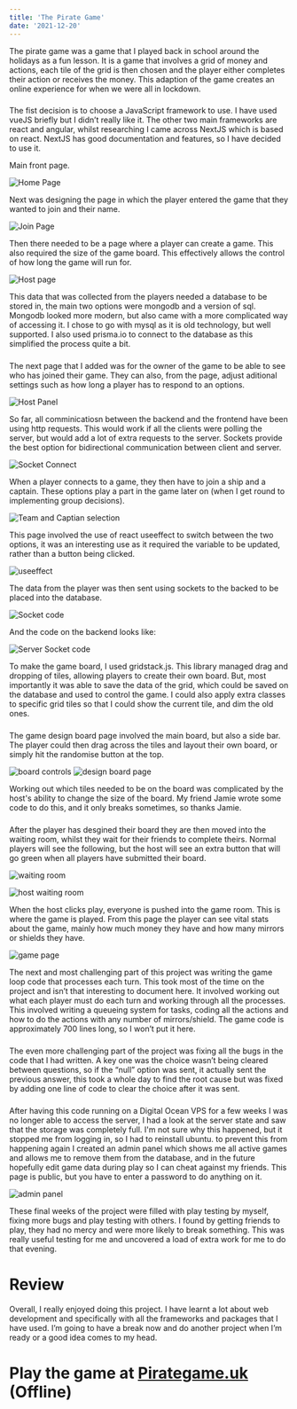```yaml
---
title: 'The Pirate Game'
date: '2021-12-20'
---
```



The pirate game was a game that I played back in school around the holidays as a fun lesson. It is a game that involves a grid of money and actions, each tile of the grid is then chosen and the player either completes their action or receives the money. This adaption of the game creates an online experience for when we were all in lockdown.
###  
The fist decision is to choose a JavaScript framework to use. I have used vueJS briefly but I didn’t really like it. The other two main frameworks are react and angular, whilst researching I came across NextJS which is based on react. NextJS has good documentation and features, so I have decided to use it. 

Main front page.

![Home Page](/images/PG-main_page.png)

Next was designing the page in which the player entered the game that they wanted to join and their name.

![Join Page](/images/PG-join_menu.png)

Then there needed to be a page where a player can create a game. This also required the size of the game board. This effectively allows the control of how long the game will run for.

![Host page](/images/PG-host_menu.png)

This data that was collected from the players needed a database to be stored in, the main two options were mongodb and a version of sql. Mongodb looked more modern, but also came with a more complicated way of accessing it. I chose to go with mysql as it is old technology, but well supported. I also used prisma.io to connect to the database as this simplified the process quite a bit.
###  
The next page that I added was for the owner of the game to be able to see who has joined their game. They can also, from the page, adjust aditional settings such as how long a player has to respond to an options.

![Host Panel](/images/PG-host_panel.png)

 
So far, all comminicatiosn between the backend and the frontend have been using http requests. This would work if all the clients were polling the server, but would add a lot of extra requests to the server. Sockets provide the best option for bidirectional communication between client and server.

![Socket Connect](/images/PG-sockets.png)

When a player connects to a game, they then have to join a ship and a captain. These options play a part in the game later on (when I get round to implementing group decisions).

![Team and Captian selection](/images/PG-team_captain.png)

This page involved the use of react useeffect to switch between the two options, it was an interesting use as it required the variable to be updated, rather than a button being clicked.

![useeffect](/images/PG-useeffect.png)

The data from the player was then sent using sockets to the backed to be placed into the database.

![Socket code](/images/PG-socketsetteam.png)

And the code on the backend looks like:

![Server Socket code](/images/PG-socketserver.png)


To make the game board, I used gridstack.js. This library managed drag and dropping of tiles, allowing players to create their own board. But, most importantly it was able to save the data of the grid, which could be saved on the database and used to control the game. I could also apply extra classes to specific grid tiles so that I could show the current tile, and dim the old ones.
###  
The game design board page involved the main board, but also a side bar. The player could then drag across the tiles and layout their own board, or simply hit the randomise button at the top.

![board controls](/images/PG-board_controls.png)
![design board page](/images/PG-boarddesign.png)

Working out which tiles needed to be on the board was complicated by the host's ability to change the size of the board. My friend Jamie wrote some code to do this, and it only breaks sometimes, so thanks Jamie.
###  
After the player has desgined their board they are then moved into the waiting room, whilst they wait for their friends to complete theirs. Normal players will see the following, but the host will see an extra button that will go green when all players have submitted their board.

![waiting room](/images/PG-waitingpage.png)
 
![host waiting room](/images/PG-hostwaitingpage.png)

When the host clicks play, everyone is pushed into the game room. This is where the game is played. From this page the player can see vital stats about the game, mainly how much money they have and how many mirrors or shields they have.

![game page](/images/PG-game.png)

The next and most challenging part of this project was writing the game loop code that processes each turn. This took most of the time on the project and isn’t that interesting to document here. It involved working out what each player must do each turn and working through all the processes. This involved writing a queueing system for tasks, coding all the actions and how to do the actions with any number of mirrors/shield. The game code is approximately 700 lines long, so I won’t put it here. 
###  
The even more challenging part of the project was fixing all the bugs in the code that I had written. A key one was the choice wasn’t being cleared between questions, so if the “null” option was sent, it actually sent the previous answer, this took a whole day to find the root cause but was fixed by adding one line of code to clear the choice after it was sent.
###  
After having this code running on a Digital Ocean VPS for a few weeks I was no longer able to access the server, I had a look at the server state and saw that the storage was completely full. I'm not sure why this happened, but it stopped me from logging in, so I had to reinstall ubuntu. to prevent this from happening again I created an admin panel which shows me all active games and allows me to remove them from the database, and in the future hopefully edit game data during play so I can cheat against my friends. This page is public, but you have to enter a password to do anything on it. 

![admin panel](/images/PG-adminpanel.png)

These final weeks of the project were filled with play testing by myself, fixing more bugs and play testing with others. I found by getting friends to play, they had no mercy and were more likely to break something. This was really useful testing for me and uncovered a load of extra work for me to do that evening. 

 

# Review 

Overall, I really enjoyed doing this project. I have learnt a lot about web development and specifically with all the frameworks and packages that I have used. I’m going to have a break now and do another project when I’m ready or a good idea comes to my head.

# Play the game at [Pirategame.uk](http://pirategame.uk) (Offline)